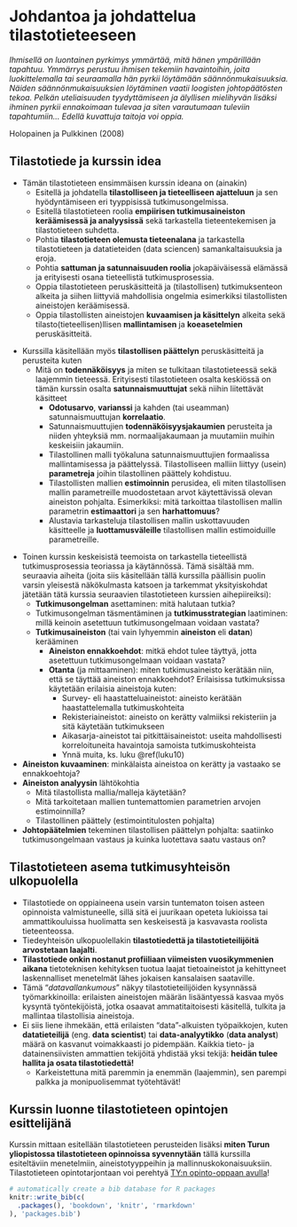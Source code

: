 # Johdantoa ja johdattelua tilastotieteeseen

_Ihmisellä on luontainen pyrkimys ymmärtää, mitä hänen ympärillään tapahtuu. Ymmärrys perustuu ihmisen tekemiin havaintoihin, joita luokittelemalla tai seuraamalla hän pyrkii löytämään säännönmukaisuuksia. Näiden säännönmukaisuuksien löytäminen vaatii loogisten johtopäätösten tekoa. Pelkän uteliaisuuden tyydyttämiseen ja älyllisen mielihyvän lisäksi ihminen pyrkii ennakoimaan tulevaa ja siten varautumaan tuleviin tapahtumiin... Edellä kuvattuja taitoja voi oppia._

Holopainen ja Pulkkinen (2008)

## Tilastotiede ja kurssin idea 

- Tämän tilastotieteen ensimmäisen kurssin ideana on (ainakin)
  - Esitellä ja johdatella __tilastolliseen ja tieteelliseen ajatteluun__ ja sen hyödyntämiseen eri tyyppisissä tutkimusongelmissa.
  - Esitellä tilastotieteen roolia __empiirisen tutkimusaineiston keräämisessä ja analyysissä__ sekä tarkastella tieteentekemisen ja tilastotieteen suhdetta.
  - Pohtia __tilastotieteen olemusta tieteenalana__ ja tarkastella tilastotieteen ja datatieteiden (data sciencen) samankaltaisuuksia ja eroja.
  - Pohtia __sattuman ja satunnaisuuden roolia__ jokapäiväisessä elämässä ja erityisesti osana tieteellistä tutkimusprosessia. 
  - Oppia tilastotieteen peruskäsitteitä ja (tilastollisen) tutkimuksenteon alkeita ja siihen liittyviä mahdollisia ongelmia esimerkiksi tilastollisten aineistojen keräämisessä.
  - Oppia tilastollisten aineistojen __kuvaamisen ja käsittelyn__ alkeita sekä tilasto(tieteellisen)llisen __mallintamisen__ ja __koeasetelmien__ peruskäsitteitä.
  
  
\vspace{0.75cm}

- Kurssilla käsitellään myös __tilastollisen päättelyn__ peruskäsitteitä ja perusteita kuten
  - Mitä on __todennäköisyys__ ja miten se tulkitaan tilastotieteessä sekä laajemmin tieteessä. Erityisesti tilastotieteen osalta keskiössä on tämän kurssin osalta __satunnaismuuttujat__ sekä niihin liitettävät käsitteet
    - __Odotusarvo__, __varianssi__ ja kahden (tai useamman) satunnaismuuttujan __korrelaatio__.
    - Satunnaismuuttujien __todennäköisyysjakaumien__ perusteita ja niiden yhteyksiä mm. normaalijakaumaan ja muutamiin muihin keskeisiin jakaumiin.
    - Tilastollinen malli työkaluna satunnaismuuttujien formaalissa mallintamisessa ja päättelyssä. Tilastolliseen malliin liittyy (usein) __parametreja__ joihin tilastollinen päättely kohdistuu.
    - Tilastollisten mallien __estimoinnin__ perusidea, eli miten tilastollisen mallin parametreille muodostetaan arvot käytettävissä olevan aineiston pohjalta. Esimerkiksi: mitä tarkoittaa tilastollisen mallin parametrin __estimaattori__ ja sen __harhattomuus__?
    - Alustavia tarkasteluja tilastollisen mallin uskottavuuden käsitteelle ja __luottamusväleille__ tilastollisen mallin estimoiduille parametreille.

\vspace{0.75cm}

- Toinen kurssin keskeisistä teemoista on tarkastella tieteellistä tutkimusprosessia teoriassa ja käytännössä. Tämä sisältää mm. seuraavia aiheita (joita siis käsitellään tällä kurssilla päällisin puolin varsin yleisestä näkökulmasta katsoen ja tarkemmat yksityiskohdat jätetään tätä kurssia seuraavien tilastotieteen kurssien aihepiireiksi):
  - __Tutkimusongelman__ asettaminen: mitä halutaan tutkia?
  - Tutkimusongelman täsmentäminen ja __tutkimusstrategian__ laatiminen: millä keinoin asetettuun tutkimusongelmaan voidaan vastata?
  - __Tutkimusaineiston__ (tai vain lyhyemmin __aineiston__ eli __datan__) kerääminen
    - __Aineiston ennakkoehdot__: mitkä ehdot tulee täyttyä, jotta asetettuun tutkimusongelmaan voidaan vastata?
    - __Otanta__ (ja mittaaminen): miten tutkimusaineisto kerätään niin, että se täyttää aineiston ennakkoehdot? Erilaisissa tutkimuksissa käytetään erilaisia aineistoja kuten:
      - Survey- eli haastatteluaineistot: aineisto kerätään haastattelemalla tutkimuskohteita
      - Rekisteriaineistot: aineisto on kerätty valmiiksi rekisteriin ja sitä käytetään tutkimukseen 
      - Aikasarja-aineistot tai pitkittäisaineistot: useita mahdollisesti korreloituneita havaintoja samoista tutkimuskohteista
      - Ynnä muita, ks. luku \@ref(luku10)
- __Aineiston kuvaaminen__: minkälaista aineistoa on kerätty ja vastaako se ennakkoehtoja? 
- __Aineiston analyysin__ lähtökohtia   
  - Mitä tilastollista mallia/malleja käytetään?
  - Mitä tarkoitetaan mallien tuntemattomien parametrien arvojen estimoinnilla?
  - Tilastollinen päättely (estimointitulosten pohjalta)

- __Johtopäätelmien__ tekeminen tilastollisen päättelyn pohjalta: saatiinko tutkimusongelmaan vastaus ja kuinka luotettava saatu vastaus on?

## Tilastotieteen asema tutkimusyhteisön ulkopuolella

- Tilastotiede on oppiaineena usein varsin tuntematon toisen asteen opinnoista valmistuneelle, sillä sitä ei juurikaan opeteta lukioissa tai ammattikouluissa huolimatta sen keskeisestä ja kasvavasta roolista tieteenteossa.
- Tiedeyhteisön ulkopuolellakin __tilastotiedettä ja tilastotieteilijöitä arvostetaan laajalti__. 
- __Tilastotiede onkin nostanut profiiliaan viimeisten vuosikymmenien aikana__ tietoteknisen kehityksen tuotua laajat tietoaineistot ja kehittyneet laskennalliset menetelmät lähes jokaisen kansalaisen saataville. 
- Tämä "_datavallankumous_" näkyy tilastotieteilijöiden kysynnässä työmarkkinoilla: erilaisten aineistojen määrän lisääntyessä kasvaa myös kysyntä työntekijöistä, jotka osaavat ammatitaitoisesti käsitellä, tulkita ja mallintaa tilastollisia aineistoja.
- Ei siis liene ihmekään, että erilaisten "data"-alkuisten työpaikkojen, kuten __datatieteilijä__ (eng. __data scientist__) tai __data-analyytikko__ (__data analyst__) määrä on kasvanut voimakkaasti jo pidempään. Kaikkia tieto- ja datainensiivisten ammattien tekijöitä yhdistää yksi tekijä: __heidän tulee hallita ja osata tilastotiedettä!__ 
  - Karkeistettuna mitä paremmin ja enemmän (laajemmin), sen parempi palkka ja monipuolisemmat työtehtävät!

## Kurssin luonne tilastotieteen opintojen esittelijänä

Kurssin mittaan esitellään tilastotieteen perusteiden lisäksi __miten Turun yliopistossa tilastotieteen opinnoissa syvennytään__ tällä kurssilla esiteltäviin menetelmiin, aineistotyyppeihin ja mallinnuskokonaisuuksiin. Tilastotieteen opintotarjontaan voi perehtyä [TY:n opinto-oppaan avulla](https://opas.peppi.utu.fi/fi/ohjelma/89589)!

```r
# automatically create a bib database for R packages
knitr::write_bib(c(
  .packages(), 'bookdown', 'knitr', 'rmarkdown'
), 'packages.bib')
```